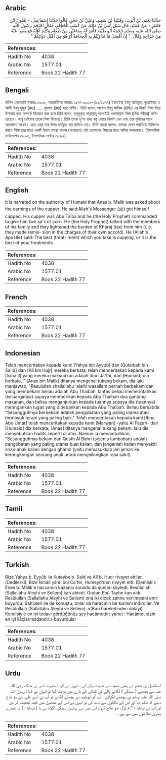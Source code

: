 ## Arabic


<div dir="rtl" lang="ar" style={{fontSize:'larger',backgroundColor:'#f8f9fa',padding:20}}>
حَدَّثَنَا يَحْيَى بْنُ أَيُّوبَ، وَقُتَيْبَةُ بْنُ سَعِيدٍ، وَعَلِيُّ بْنُ حُجْرٍ، قَالُوا حَدَّثَنَا إِسْمَاعِيلُ، - يَعْنُونَ ابْنَ جَعْفَرٍ - عَنْ حُمَيْدٍ، قَالَ سُئِلَ أَنَسُ بْنُ مَالِكٍ عَنْ كَسْبِ الْحَجَّامِ، فَقَالَ احْتَجَمَ رَسُولُ اللَّهِ صلى الله عليه وسلم حَجَمَهُ أَبُو طَيْبَةَ فَأَمَرَ لَهُ بِصَاعَيْنِ مِنْ طَعَامٍ وَكَلَّمَ أَهْلَهُ فَوَضَعُوا عَنْهُ مِنْ خَرَاجِهِ وَقَالَ ‏ "‏ إِنَّ أَفْضَلَ مَا تَدَاوَيْتُمْ بِهِ الْحِجَامَةُ أَوْ هُوَ مِنْ أَمْثَلِ دَوَائِكُمْ ‏"‏ ‏.‏
</div>
<div style={{backgroundColor:'#f8f9fa',padding:20, marginBottom: 10}}><table> <thead> <tr> <th>References:</th> <th></th> </tr> </thead> <tbody><tr><td>Hadith No</td><td>4038</td></tr><tr><td>Arabic No</td><td>1577.01</td></tr><tr><td>Reference</td><td>Book 22 Hadith 77</td></tr></tbody></table></div>

## Bengali


<div dir="ltr" lang="bn" style={{fontSize:'larger',backgroundColor:'#f8f9fa',padding:20}}>
হাদিস একাডেমি নাম্বারঃ ৩৯৩০, আন্তর্জাতিক নাম্বারঃ ১৫৭৭ ৩৯৩০-(৬২/১৫৭৭) ইয়াহইয়া ইবনু আইয়্যুব, কুতাইবাহ ও আলী ইবনু হুজুর (রহঃ) ..... হুমায়দ (রহঃ) হতে বর্ণিত। তিনি বলেন, আনাস ইবনু মালিক (রাযিঃ) এর নিকট শিঙ্গা দিয়ে উপার্জন করা সম্পর্কে জিজ্ঞেস করা হলে তিনি বলেন, রসূলুল্লাহ সাল্লাল্লাহু আলাইহি ওয়াসাল্লাম শিঙ্গা (নিজ শরীরে) লাগিয়েছেন। আবূ তাইবাহ তাকে শিঙ্গা দিয়েছে। তিনি তাকে দু’সা খাদ্য বস্তু দেয়ার নির্দেশ দেন এবং তার মুনিবের সাথে আলোচনা করেন। এতে তারা তার উপর ধার্যকৃত কর কমিয়ে দেয়। তিনি আরো বলেনঃ তোমরা যেসব পদ্ধতিতে চিকিৎসা করাও শিঙ্গা তার মধ্যে একটি উত্তম ব্যবস্থা অথবা (বলেছেন) এটা তোমাদের ঔষধের মধ্যে অধিক ফলদায়ক। (ইসলামিক ফাউন্ডেশন ৩৮৯৩, ইসলামিক সেন্টার ৩৮৯২)
</div>
<div style={{backgroundColor:'#f8f9fa',padding:20, marginBottom: 10}}><table> <thead> <tr> <th>References:</th> <th></th> </tr> </thead> <tbody><tr><td>Hadith No</td><td>4038</td></tr><tr><td>Arabic No</td><td>1577.01</td></tr><tr><td>Reference</td><td>Book 22 Hadith 77</td></tr></tbody></table></div>

## English


<div dir="ltr" lang="en" style={{fontSize:'larger',backgroundColor:'#f8f9fa',padding:20}}>
It is narrated on the authority of Humaid that Anas b. Malik was asked about the earnings of the cupper. He said:Allah's Messenger (ﷺ) got himself cupped. His cupper was Abu Taiba and he (the Holy Prophet) commanded to give him two sa's of corn. He (the Holy Prophet) talked with the members of his family and they lightened the burden of Kharaj (tax) from him (i. e. they made remis- sion in the charges of their own accord). He (Allah's Apostle) said: The best (treat- ment) which you take is cupping, or it is the best of your treatments
</div>
<div style={{backgroundColor:'#f8f9fa',padding:20, marginBottom: 10}}><table> <thead> <tr> <th>References:</th> <th></th> </tr> </thead> <tbody><tr><td>Hadith No</td><td>4038</td></tr><tr><td>Arabic No</td><td>1577.01</td></tr><tr><td>Reference</td><td>Book 22 Hadith 77</td></tr></tbody></table></div>

## French


<div dir="ltr" lang="fr" style={{fontSize:'larger',backgroundColor:'#f8f9fa',padding:20}}>

</div>
<div style={{backgroundColor:'#f8f9fa',padding:20, marginBottom: 10}}><table> <thead> <tr> <th>References:</th> <th></th> </tr> </thead> <tbody><tr><td>Hadith No</td><td>4038</td></tr><tr><td>Arabic No</td><td>1577.01</td></tr><tr><td>Reference</td><td>Book 22 Hadith 77</td></tr></tbody></table></div>

## Indonesian


<div dir="ltr" lang="id" style={{fontSize:'larger',backgroundColor:'#f8f9fa',padding:20}}>
Telah menceritakan kepada kami [Yahya bin Ayyub] dan [Qutaibah bin Sa'id] dan [Ali bin Hujr] mereka berkata; telah menceritakan kepada kami [Isma'il] yang mereka maksudkan adalah Ibnu Ja'far, dari [Humaid] dia berkata, " [Anas bin Malik] ditanya mengenai tukang bekam, dia lalu menjawab, "Rasulullah shallallahu 'alaihi wasallam pernah berbekam dan yang membekam beliau adalah Abu Thaibah, lantas beliau memerintahkan (keluarganya) supaya memberikan kepada Abu Thaibah dua gantang makanan, dan beliau menganjurkan kepada tuannya supaya dia (tuannya) meringankan tugas yang dibebankan kepada Abu Thaibah. Beliau bersabda: "Sesungguhnya berbekam adalah pengobatan yang paling utama atau termasuk terapi yang paling baik." Telah menceritakan kepada kami [Ibnu Abu Umar] telah menceritakan kepada kami [Marwan] -yaitu Al Fazari- dari [Humaid] dia berkata; [Anas] ditanya mengenai tukang bekam, lalu dia menyebutkan hadits seperti di atas. Namun ia menambahkan, "Sesungguhnya bekam dan Qusth Al Bahri (sejenis tumbuhan) adalah pengobatan yang paling utama buat kalian, dan janganlah kalian menyakiti anak-anak kalian dengan ghamz (yaitu memasukkan jari jemari ke kerongkongan seorang anak untuk menghilangkan rasa sakit)
</div>
<div style={{backgroundColor:'#f8f9fa',padding:20, marginBottom: 10}}><table> <thead> <tr> <th>References:</th> <th></th> </tr> </thead> <tbody><tr><td>Hadith No</td><td>4038</td></tr><tr><td>Arabic No</td><td>1577.01</td></tr><tr><td>Reference</td><td>Book 22 Hadith 77</td></tr></tbody></table></div>

## Tamil


<div dir="ltr" lang="ta" style={{fontSize:'larger',backgroundColor:'#f8f9fa',padding:20}}>

</div>
<div style={{backgroundColor:'#f8f9fa',padding:20, marginBottom: 10}}><table> <thead> <tr> <th>References:</th> <th></th> </tr> </thead> <tbody><tr><td>Hadith No</td><td>4038</td></tr><tr><td>Arabic No</td><td>1577.01</td></tr><tr><td>Reference</td><td>Book 22 Hadith 77</td></tr></tbody></table></div>

## Turkish


<div dir="ltr" lang="tr" style={{fontSize:'larger',backgroundColor:'#f8f9fa',padding:20}}>
Bize Yahya b. Eyyûb ile Kuteybe b. Saîd ve Alî b. Hucr rivayet ettiler. (Dedilerki): Bize İsmail yâni İbni Ca'fer, Humeyd'den rivayet etti. (Demişki): Enes b. Mâlik'e haccamın kazancı soruldu da şunları söyledi: Resûlullah (Sallallahu Aleyhi ve Sellem) kan aldırdı. Ondan Ebû Taybe kan aldı. Resûlullah (Sallallahu Aleyhi ve Sellem) ona iki ölçek zahire verilmesini emir buyurdu. Sahipleri ile de konuştu; onlar da haracının bir kısmını indirdiler. Ve Resûlullaıh (Sallallahu Aleyhi ve Sellem): «(Kan hareketinden dolayı) Kendisiyle en iyi tedavi gördüğünüz şey hacâmettir; yahut : Hacâmet sizin en iyi ilâçlarınızdandır.» buyurdular
</div>
<div style={{backgroundColor:'#f8f9fa',padding:20, marginBottom: 10}}><table> <thead> <tr> <th>References:</th> <th></th> </tr> </thead> <tbody><tr><td>Hadith No</td><td>4038</td></tr><tr><td>Arabic No</td><td>1577.01</td></tr><tr><td>Reference</td><td>Book 22 Hadith 77</td></tr></tbody></table></div>

## Urdu


<div dir="rtl" lang="ur" style={{fontSize:'larger',backgroundColor:'#f8f9fa',padding:20}}>
اسماعیل بن جعفر نے ہمیں حمید سے حدیث بیان کی ، انہوں نے کہا : حضرت انس بن مالک رضی اللہ عنہ سے پچھنے ( سینگی ) لگانے والے کی کمائی کے بارے میں پوچھا گیا تو انہوں نے کہا : رسول اللہ صلی اللہ علیہ وسلم نے پچھنے لگوائے ، آپ کو ابوطیبہ نے پچھنے لگائے تو آپ نے اسے غلے سے دو صاع دینے کا حکم دیا اور اس کے مالکوں سے بات کی تو انہوں نے اس کے محصول میں کچھ تخفیف کر دی اور آپ نے فرمایا : " تم لوگ جو علاج کرواؤ اس میں سے بہترین سینگی لگوانا ہے یا ( فرمایا : ) یہ تمہارے بہترین علاجوں میں سے ہے ۔
</div>
<div style={{backgroundColor:'#f8f9fa',padding:20, marginBottom: 10}}><table> <thead> <tr> <th>References:</th> <th></th> </tr> </thead> <tbody><tr><td>Hadith No</td><td>4038</td></tr><tr><td>Arabic No</td><td>1577.01</td></tr><tr><td>Reference</td><td>Book 22 Hadith 77</td></tr></tbody></table></div>